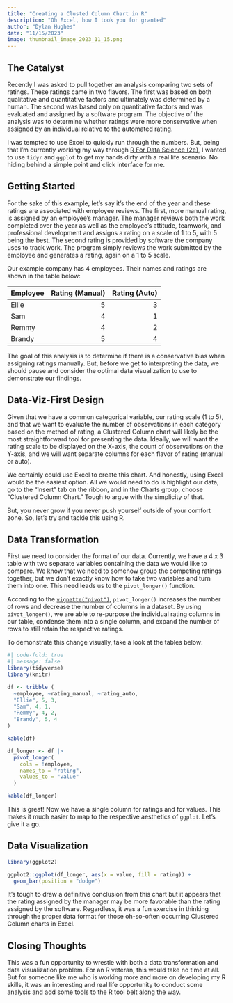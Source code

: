 ```yaml
---
title: "Creating a Clusted Column Chart in R"
description: "Oh Excel, how I took you for granted"
author: "Dylan Hughes"
date: "11/15/2023"
image: thumbnail_image_2023_11_15.png
---
```


## The Catalyst

Recently I was asked to pull together an analysis comparing two sets of ratings. These ratings came in two flavors. The first was based on both qualitative and quantitative factors and ultimately was determined by a human. The second was based only on quantitative factors and was evaluated and assigned by a software program. The objective of the analysis was to determine whether ratings were more conservative when assigned by an individual relative to the automated rating.

I was tempted to use Excel to quickly run through the numbers. But, being that I'm currently working my way through [R For Data Science (2e)](https://r4ds.hadley.nz/), I wanted to use `tidyr` and `ggplot` to get my hands dirty with a real life scenario. No hiding behind a simple point and click interface for me.

## Getting Started

For the sake of this example, let's say it's the end of the year and these ratings are associated with employee reviews. The first, more manual rating, is assigned by an employee's manager. The manager reviews both the work completed over the year as well as the employee's attitude, teamwork, and professional development and assigns a rating on a scale of 1 to 5, with 5 being the best. The second rating is provided by software the company uses to track work. The program simply reviews the work submitted by the employee and generates a rating, again on a 1 to 5 scale.

Our example company has 4 employees. Their names and ratings are shown in the table below:

| Employee | Rating (Manual) | Rating (Auto) |
|----------|----------------:|--------------:|
| Ellie    |               5 |             3 |
| Sam      |               4 |             1 |
| Remmy    |               4 |             2 |
| Brandy   |               5 |             4 |

The goal of this analysis is to determine if there is a conservative bias when assigning ratings manually. But, before we get to interpreting the data, we should pause and consider the optimal data visualization to use to demonstrate our findings.

## Data-Viz-First Design

Given that we have a common categorical variable, our rating scale (1 to 5), and that we want to evaluate the number of observations in each category based on the method of rating, a Clustered Column chart will likely be the most straightforward tool for presenting the data. Ideally, we will want the rating scale to be displayed on the X-axis, the count of observations on the Y-axis, and we will want separate columns for each flavor of rating (manual or auto).

We certainly could use Excel to create this chart. And honestly, using Excel would be the easiest option. All we would need to do is highlight our data, go to the "Insert" tab on the ribbon, and in the Charts group, choose "Clustered Column Chart." Tough to argue with the simplicity of that.

But, you never grow if you never push yourself outside of your comfort zone. So, let's try and tackle this using R.

## Data Transformation

First we need to consider the format of our data. Currently, we have a 4 x 3 table with two separate variables containing the data we would like to compare. We know that we need to somehow group the competing ratings together, but we don't exactly know how to take two variables and turn them into one. This need leads us to the `pivot_longer()` function.

According to the [`vignette("pivot")`](https://tidyr.tidyverse.org/articles/pivot.html), `pivot_longer()` increases the number of rows and decrease the number of columns in a dataset. By using `pivot_longer()`, we are able to re-purpose the individual rating columns in our table, condense them into a single column, and expand the number of rows to still retain the respective ratings.

To demonstrate this change visually, take a look at the tables below:

```r
#| code-fold: true
#| message: false
library(tidyverse)
library(knitr)

df <- tribble (
  ~employee, ~rating_manual, ~rating_auto,
  "Ellie", 5, 3,
  "Sam", 4, 1,
  "Remmy", 4, 2,
  "Brandy", 5, 4
)

kable(df)

df_longer <- df |> 
  pivot_longer(
    cols = !employee, 
    names_to = "rating", 
    values_to = "value"
  )

kable(df_longer)
```

This is great! Now we have a single column for ratings and for values. This makes it much easier to map to the respective aesthetics of `ggplot`. Let's give it a go.

## Data Visualization

```r
library(ggplot2)

ggplot2::ggplot(df_longer, aes(x = value, fill = rating)) +
  geom_bar(position = "dodge")
```

It's tough to draw a definitive conclusion from this chart but it appears that the rating assigned by the manager may be more favorable than the rating assigned by the software. Regardless, it was a fun exercise in thinking through the proper data format for those oh-so-often occurring Clustered Column charts in Excel.

## Closing Thoughts

This was a fun opportunity to wrestle with both a data transformation and data visualization problem. For an R veteran, this would take no time at all. But for someone like me who is working more and more on developing my R skills, it was an interesting and real life opportunity to conduct some analysis and add some tools to the R tool belt along the way.
